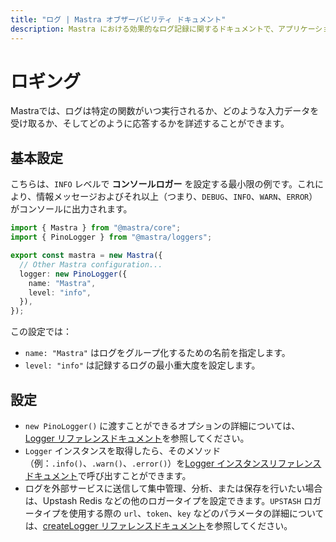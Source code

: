 ---
title: "ログ | Mastra オブザーバビリティ ドキュメント"
description: Mastra における効果的なログ記録に関するドキュメントで、アプリケーションの動作を理解し、AI の精度を向上させるために重要です。
---


# ロギング

Mastraでは、ログは特定の関数がいつ実行されるか、どのような入力データを受け取るか、そしてどのように応答するかを詳述することができます。

## 基本設定

こちらは、`INFO` レベルで **コンソールロガー** を設定する最小限の例です。これにより、情報メッセージおよびそれ以上（つまり、`DEBUG`、`INFO`、`WARN`、`ERROR`）がコンソールに出力されます。

```typescript filename="mastra.config.ts" showLineNumbers copy
import { Mastra } from "@mastra/core";
import { PinoLogger } from "@mastra/loggers";

export const mastra = new Mastra({
  // Other Mastra configuration...
  logger: new PinoLogger({
    name: "Mastra",
    level: "info",
  }),
});
```

この設定では：

- `name: "Mastra"` はログをグループ化するための名前を指定します。
- `level: "info"` は記録するログの最小重大度を設定します。

## 設定

- `new PinoLogger()` に渡すことができるオプションの詳細については、[Logger リファレンスドキュメント](/reference/observability/logger)を参照してください。
- `Logger` インスタンスを取得したら、そのメソッド（例：`.info()`、`.warn()`、`.error()`）を[Logger インスタンスリファレンスドキュメント](/reference/observability/logger.mdx)で呼び出すことができます。
- ログを外部サービスに送信して集中管理、分析、または保存を行いたい場合は、Upstash Redis などの他のロガータイプを設定できます。`UPSTASH` ロガータイプを使用する際の `url`、`token`、`key` などのパラメータの詳細については、[createLogger リファレンスドキュメント](/reference/observability/create-logger.mdx)を参照してください。
